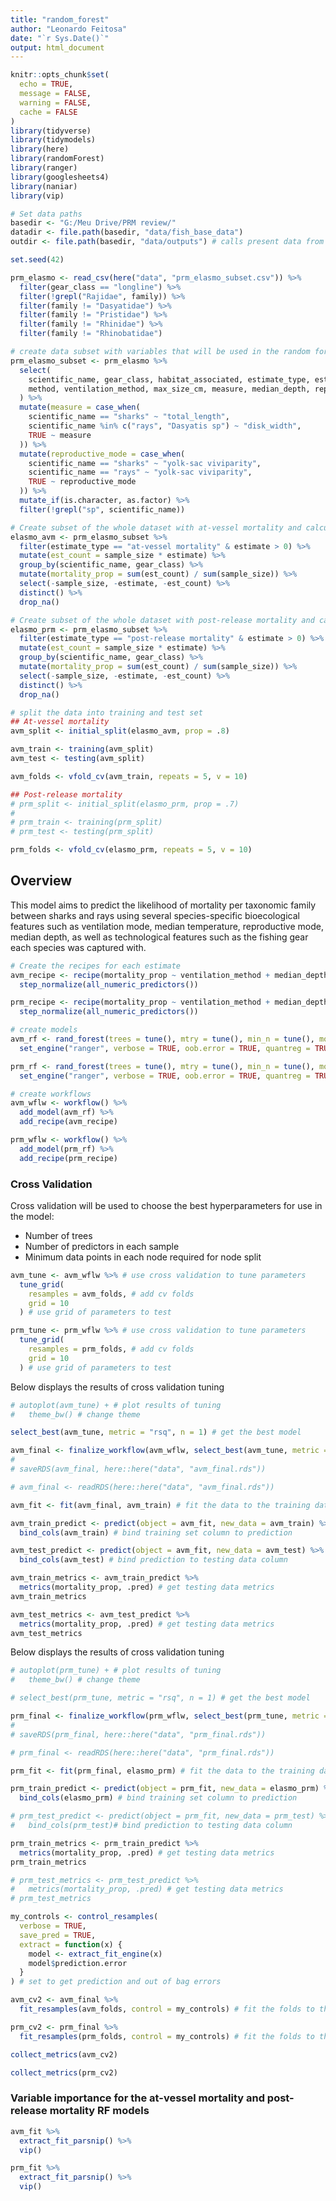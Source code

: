 ```yaml
---
title: "random_forest"
author: "Leonardo Feitosa"
date: "`r Sys.Date()`"
output: html_document
---
```


```r
knitr::opts_chunk$set(
  echo = TRUE,
  message = FALSE,
  warning = FALSE,
  cache = FALSE
)
library(tidyverse)
library(tidymodels)
library(here)
library(randomForest)
library(ranger)
library(googlesheets4)
library(naniar)
library(vip)

# Set data paths
basedir <- "G:/Meu Drive/PRM review/"
datadir <- file.path(basedir, "data/fish_base_data")
outdir <- file.path(basedir, "data/outputs") # calls present data from raster files

set.seed(42)
```

```r
prm_elasmo <- read_csv(here("data", "prm_elasmo_subset.csv")) %>%
  filter(gear_class == "longline") %>% 
  filter(!grepl("Rajidae", family)) %>% 
  filter(family != "Dasyatidae") %>% 
  filter(family != "Pristidae") %>% 
  filter(family != "Rhinidae") %>% 
  filter(family != "Rhinobatidae")
```

```r
# create data subset with variables that will be used in the random forest model
prm_elasmo_subset <- prm_elasmo %>%
  select(
    scientific_name, gear_class, habitat_associated, estimate_type, estimate, sample_size,
    method, ventilation_method, max_size_cm, measure, median_depth, reproductive_mode, family
  ) %>%
  mutate(measure = case_when(
    scientific_name == "sharks" ~ "total_length",
    scientific_name %in% c("rays", "Dasyatis sp") ~ "disk_width",
    TRUE ~ measure
  )) %>%
  mutate(reproductive_mode = case_when(
    scientific_name == "sharks" ~ "yolk-sac viviparity",
    scientific_name == "rays" ~ "yolk-sac viviparity",
    TRUE ~ reproductive_mode
  )) %>%
  mutate_if(is.character, as.factor) %>% 
  filter(!grepl("sp", scientific_name))

# Create subset of the whole dataset with at-vessel mortality and calculate the weighted averages per species and gear
elasmo_avm <- prm_elasmo_subset %>%
  filter(estimate_type == "at-vessel mortality" & estimate > 0) %>%
  mutate(est_count = sample_size * estimate) %>%
  group_by(scientific_name, gear_class) %>%
  mutate(mortality_prop = sum(est_count) / sum(sample_size)) %>%
  select(-sample_size, -estimate, -est_count) %>% 
  distinct() %>% 
  drop_na()

# Create subset of the whole dataset with post-release mortality and calculate the weighted averages per species and gear
elasmo_prm <- prm_elasmo_subset %>%
  filter(estimate_type == "post-release mortality" & estimate > 0) %>%
  mutate(est_count = sample_size * estimate) %>%
  group_by(scientific_name, gear_class) %>%
  mutate(mortality_prop = sum(est_count) / sum(sample_size)) %>%
  select(-sample_size, -estimate, -est_count) %>% 
  distinct() %>% 
  drop_na()
```

```r
# split the data into training and test set
## At-vessel mortality
avm_split <- initial_split(elasmo_avm, prop = .8)

avm_train <- training(avm_split)
avm_test <- testing(avm_split)

avm_folds <- vfold_cv(avm_train, repeats = 5, v = 10)

## Post-release mortality
# prm_split <- initial_split(elasmo_prm, prop = .7)
#
# prm_train <- training(prm_split)
# prm_test <- testing(prm_split)

prm_folds <- vfold_cv(elasmo_prm, repeats = 5, v = 10)
```


## Overview

This model aims to predict the likelihood of mortality per taxonomic family between sharks and rays using several species-specific bioecological features such as ventilation mode, median temperature, reproductive mode, median depth, as well as technological features such as the fishing gear each species was captured with.

```r
# Create the recipes for each estimate
avm_recipe <- recipe(mortality_prop ~ ventilation_method + median_depth + max_size_cm + habitat_associated + reproductive_mode, data = avm_train) %>%
  step_normalize(all_numeric_predictors())

prm_recipe <- recipe(mortality_prop ~ ventilation_method + median_depth + max_size_cm + habitat_associated + reproductive_mode, data = elasmo_prm) %>%
  step_normalize(all_numeric_predictors())
```

```r
# create models
avm_rf <- rand_forest(trees = tune(), mtry = tune(), min_n = tune(), mode = "regression") %>%
  set_engine("ranger", verbose = TRUE, oob.error = TRUE, quantreg = TRUE, splitrule = "beta", importance = "impurity")

prm_rf <- rand_forest(trees = tune(), mtry = tune(), min_n = tune(), mode = "regression") %>%
  set_engine("ranger", verbose = TRUE, oob.error = TRUE, quantreg = TRUE, splitrule = "beta", importance = "impurity")
```

```r
# create workflows
avm_wflw <- workflow() %>%
  add_model(avm_rf) %>%
  add_recipe(avm_recipe)

prm_wflw <- workflow() %>%
  add_model(prm_rf) %>%
  add_recipe(prm_recipe)
```

### Cross Validation

Cross validation will be used to choose the best hyperparameters for use in the model: 

* Number of trees
* Number of predictors in each sample
* Minimum data points in each node required for node split

```r
avm_tune <- avm_wflw %>% # use cross validation to tune parameters
  tune_grid(
    resamples = avm_folds, # add cv folds
    grid = 10
  ) # use grid of parameters to test
```

```r
prm_tune <- prm_wflw %>% # use cross validation to tune parameters
  tune_grid(
    resamples = prm_folds, # add cv folds
    grid = 10
  ) # use grid of parameters to test
```

Below displays the results of cross validation tuning

```r
# autoplot(avm_tune) + # plot results of tuning
#   theme_bw() # change theme
```

```r
select_best(avm_tune, metric = "rsq", n = 1) # get the best model
```

```r
avm_final <- finalize_workflow(avm_wflw, select_best(avm_tune, metric = "rsq")) # finalize the workflow with the best model
#
# saveRDS(avm_final, here::here("data", "avm_final.rds"))

# avm_final <- readRDS(here::here("data", "avm_final.rds"))
```

```r
avm_fit <- fit(avm_final, avm_train) # fit the data to the training data
```

```r
avm_train_predict <- predict(object = avm_fit, new_data = avm_train) %>% # predict the training set
  bind_cols(avm_train) # bind training set column to prediction

avm_test_predict <- predict(object = avm_fit, new_data = avm_test) %>% # predict the training set
  bind_cols(avm_test) # bind prediction to testing data column
```

```r
avm_train_metrics <- avm_train_predict %>%
  metrics(mortality_prop, .pred) # get testing data metrics
avm_train_metrics

avm_test_metrics <- avm_test_predict %>%
  metrics(mortality_prop, .pred) # get testing data metrics
avm_test_metrics
```

Below displays the results of cross validation tuning

```r
# autoplot(prm_tune) + # plot results of tuning
#   theme_bw() # change theme
```

```r
# select_best(prm_tune, metric = "rsq", n = 1) # get the best model
```

```r
prm_final <- finalize_workflow(prm_wflw, select_best(prm_tune, metric = "rsq")) # finalize the workflow with the best model
#
# saveRDS(prm_final, here::here("data", "prm_final.rds"))

# prm_final <- readRDS(here::here("data", "prm_final.rds"))
```

```r
prm_fit <- fit(prm_final, elasmo_prm) # fit the data to the training data
```

```r
prm_train_predict <- predict(object = prm_fit, new_data = elasmo_prm) %>% # predict the training set
  bind_cols(elasmo_prm) # bind training set column to prediction

# prm_test_predict <- predict(object = prm_fit, new_data = prm_test) %>% # predict the training set
#   bind_cols(prm_test)# bind prediction to testing data column
```

```r
prm_train_metrics <- prm_train_predict %>%
  metrics(mortality_prop, .pred) # get testing data metrics
prm_train_metrics

# prm_test_metrics <- prm_test_predict %>%
#   metrics(mortality_prop, .pred) # get testing data metrics
# prm_test_metrics
```

```r
my_controls <- control_resamples(
  verbose = TRUE,
  save_pred = TRUE,
  extract = function(x) {
    model <- extract_fit_engine(x)
    model$prediction.error
  }
) # set to get prediction and out of bag errors

avm_cv2 <- avm_final %>%
  fit_resamples(avm_folds, control = my_controls) # fit the folds to the final model

prm_cv2 <- prm_final %>%
  fit_resamples(prm_folds, control = my_controls) # fit the folds to the final model
```

```r
collect_metrics(avm_cv2)

collect_metrics(prm_cv2)
```


### Variable importance for the at-vessel mortality and post-release mortality RF models
```r
avm_fit %>%
  extract_fit_parsnip() %>%
  vip()

prm_fit %>%
  extract_fit_parsnip() %>%
  vip()
```
